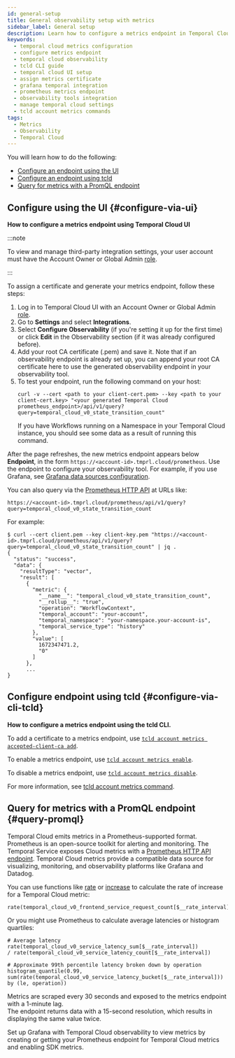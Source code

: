 ```yaml
---
id: general-setup
title: General observability setup with metrics
sidebar_label: General setup
description: Learn how to configure a metrics endpoint in Temporal Cloud using the UI or tcld CLI, assign certificates, and integrate with observability tools like Grafana.
keywords:
  - temporal cloud metrics configuration
  - configure metrics endpoint
  - temporal cloud observability
  - tcld CLI guide
  - temporal cloud UI setup
  - assign metrics certificate
  - grafana temporal integration
  - prometheus metrics endpoint
  - observability tools integration
  - manage temporal cloud settings
  - tcld account metrics commands
tags:
  - Metrics
  - Observability
  - Temporal Cloud
---
```


You will learn how to do the following:

- [Configure an endpoint using the UI](#configure-via-ui)
- [Configure an endpoint using tcld](#configure-via-cli-tcld)
- [Query for metrics with a PromQL endpoint](#query-promql)

## Configure using the UI {#configure-via-ui}

**How to configure a metrics endpoint using Temporal Cloud UI**

:::note

To view and manage third-party integration settings, your user account must have the Account Owner or Global Admin [role](/cloud/users#account-level-roles).

:::

To assign a certificate and generate your metrics endpoint, follow these steps:

1. Log in to Temporal Cloud UI with an Account Owner or Global Admin [role](/cloud/users#account-level-roles).
2. Go to **Settings** and select **Integrations**.
3. Select **Configure Observability** (if you're setting it up for the first time) or click **Edit** in the Observability section (if it was already configured before).
4. Add your root CA certificate (.pem) and save it.
   Note that if an observability endpoint is already set up, you can append your root CA certificate here to use the generated observability endpoint in your observability tool.
5. To test your endpoint, run the following command on your host:
   ```
   curl -v --cert <path to your client-cert.pem> --key <path to your client-cert.key> "<your generated Temporal Cloud prometheus_endpoint>/api/v1/query?query=temporal_cloud_v0_state_transition_count"
   ```
   If you have Workflows running on a Namespace in your Temporal Cloud instance, you should see some data as a result of running this command.

After the page refreshes, the new metrics endpoint appears below **Endpoint**, in the form `https://<account-id>.tmprl.cloud/prometheus`.
Use the endpoint to configure your observability tool.
For example, if you use Grafana, see [Grafana data sources configuration](/cloud/metrics/prometheus-grafana#grafana-data-sources-configuration).

You can also query via the [Prometheus HTTP API](https://prometheus.io/docs/prometheus/latest/querying/api/) at URLs like:

```
https://<account-id>.tmprl.cloud/prometheus/api/v1/query?query=temporal_cloud_v0_state_transition_count
```

For example:

```
$ curl --cert client.pem --key client-key.pem "https://<account-id>.tmprl.cloud/prometheus/api/v1/query?query=temporal_cloud_v0_state_transition_count" | jq .
{
  "status": "success",
  "data": {
    "resultType": "vector",
    "result": [
      {
        "metric": {
          "__name__": "temporal_cloud_v0_state_transition_count",
          "__rollup__": "true",
          "operation": "WorkflowContext",
          "temporal_account": "your-account",
          "temporal_namespace": "your-namespace.your-account-is",
          "temporal_service_type": "history"
        },
        "value": [
          1672347471.2,
          "0"
        ]
      },
      ...
}
```

## Configure endpoint using tcld {#configure-via-cli-tcld}

**How to configure a metrics endpoint using the tcld CLI.**

To add a certificate to a metrics endpoint, use [`tcld account metrics accepted-client-ca add`](/cloud/tcld/account#add).

To enable a metrics endpoint, use [`tcld account metrics enable`](/cloud/tcld/account#enable).

To disable a metrics endpoint, use [`tcld account metrics disable`](/cloud/tcld/account#disable).

For more information, see [tcld account metrics command](/cloud/tcld/account#metrics).

## Query for metrics with a PromQL endpoint {#query-promql}

Temporal Cloud emits metrics in a Prometheus-supported format.
Prometheus is an open-source toolkit for alerting and monitoring.
The Temporal Service exposes Cloud metrics with a [Prometheus HTTP API endpoint](https://prometheus.io/docs/prometheus/latest/querying/api/).
Temporal Cloud metrics provide a compatible data source for visualizing, monitoring, and observability platforms like Grafana and Datadog.

You can use functions like [rate](https://prometheus.io/docs/prometheus/latest/querying/functions/#rate) or [increase](https://prometheus.io/docs/prometheus/latest/querying/functions/#increase) to calculate the rate of increase for a Temporal Cloud metric:

```
rate(temporal_cloud_v0_frontend_service_request_count[$__rate_interval])
```

Or you might use Prometheus to calculate average latencies or histogram quartiles:

```
# Average latency
rate(temporal_cloud_v0_service_latency_sum[$__rate_interval])
/ rate(temporal_cloud_v0_service_latency_count[$__rate_interval])

# Approximate 99th percentile latency broken down by operation
histogram_quantile(0.99, sum(rate(temporal_cloud_v0_service_latency_bucket[$__rate_interval])) by (le, operation))
```

Metrics are scraped every 30 seconds and exposed to the metrics endpoint with a 1-minute lag.\
The endpoint returns data with a 15-second resolution, which results in displaying the same value twice.

Set up Grafana with Temporal Cloud observability to view metrics by creating or getting your Prometheus endpoint for Temporal Cloud metrics and enabling SDK metrics.

<RelatedReadContainer>
  <RelatedReadItem path="/cloud/metrics/prometheus-grafana" text="How to set up Grafana with Temporal Cloud observability" archetype="feature-guide" />
  <RelatedReadItem path="/production-deployment/cloud/worker-health" text="How to monitor Worker Health with Temporal Cloud Metrics" archetype="feature-guide" />
  <RelatedReadItem path="/production-deployment/cloud/service-health" text="How to monitor Service Health with Temporal Cloud Metrics" archetype="feature-guide" />
</RelatedReadContainer>
